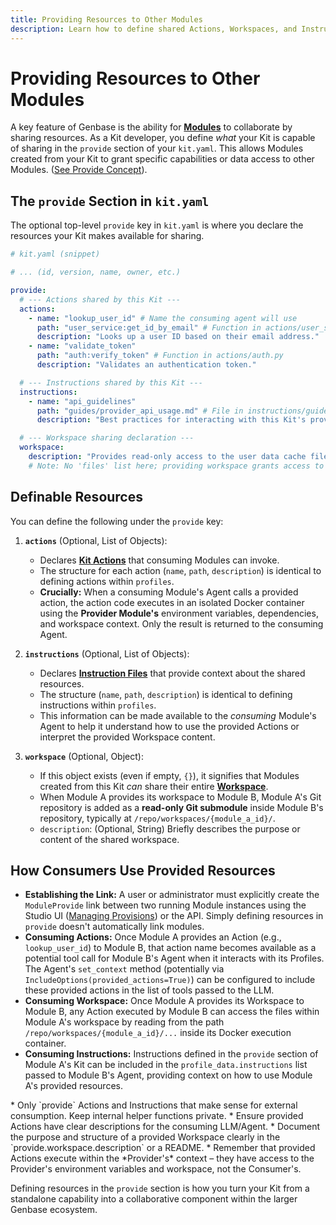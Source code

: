 ```yaml
---
title: Providing Resources to Other Modules
description: Learn how to define shared Actions, Workspaces, and Instructions in your Kit's `provide` section.
---
```



# Providing Resources to Other Modules <Share2Icon className="inline-block h-5 w-5 align-text-bottom" />

A key feature of Genbase is the ability for **[Modules](/concepts/projects-modules)** to collaborate by sharing resources. As a Kit developer, you define *what* your Kit is capable of sharing in the `provide` section of your `kit.yaml`. This allows Modules created from your Kit to grant specific capabilities or data access to other Modules. ([See Provide Concept](/concepts/relationships-provide)).

## The `provide` Section in `kit.yaml`

The optional top-level `provide` key in `kit.yaml` is where you declare the resources your Kit makes available for sharing.

```yaml
# kit.yaml (snippet)

# ... (id, version, name, owner, etc.)

provide:
  # --- Actions shared by this Kit ---
  actions:
    - name: "lookup_user_id" # Name the consuming agent will use
      path: "user_service:get_id_by_email" # Function in actions/user_service.py
      description: "Looks up a user ID based on their email address."
    - name: "validate_token"
      path: "auth:verify_token" # Function in actions/auth.py
      description: "Validates an authentication token."

  # --- Instructions shared by this Kit ---
  instructions:
    - name: "api_guidelines"
      path: "guides/provider_api_usage.md" # File in instructions/guides/
      description: "Best practices for interacting with this Kit's provided actions."

  # --- Workspace sharing declaration ---
  workspace:
    description: "Provides read-only access to the user data cache files."
    # Note: No 'files' list here; providing workspace grants access to the whole repo.
```

## Definable Resources

You can define the following under the `provide` key:

1.  **`actions`** <ZapIcon className="inline-block h-4 w-4 align-text-bottom" /> (Optional, List of Objects):
    *   Declares **[Kit Actions](/concepts/actions-execution)** that consuming Modules can invoke.
    *   The structure for each action (`name`, `path`, `description`) is identical to defining actions within `profiles`.
    *   **Crucially:** When a consuming Module's Agent calls a provided action, the action code executes in an isolated Docker container using the **Provider Module's** environment variables, dependencies, and workspace context. Only the result is returned to the consuming Agent.

2.  **`instructions`** <FileTextIcon className="inline-block h-4 w-4 align-text-bottom" /> (Optional, List of Objects):
    *   Declares **[Instruction Files](/kit-development/instructions)** that provide context about the shared resources.
    *   The structure (`name`, `path`, `description`) is identical to defining instructions within `profiles`.
    *   This information can be made available to the *consuming* Module's Agent to help it understand how to use the provided Actions or interpret the provided Workspace content.

3.  **`workspace`** <FolderGitIcon className="inline-block h-4 w-4 align-text-bottom" /> (Optional, Object):
    *   If this object exists (even if empty, `{}`), it signifies that Modules created from this Kit *can* share their entire **[Workspace](/concepts/workspace-resources)**.
    *   When Module A provides its workspace to Module B, Module A's Git repository is added as a **read-only Git submodule** inside Module B's repository, typically at `/repo/workspaces/{module_a_id}/`.
    *   `description`: (Optional, String) Briefly describes the purpose or content of the shared workspace.

## How Consumers Use Provided Resources

*   **Establishing the Link:** A user or administrator must explicitly create the `ModuleProvide` link between two running Module instances using the Studio UI ([Managing Provisions](/user-guide/modules/providing)) or the API. Simply defining resources in `provide` doesn't automatically link modules.
*   **Consuming Actions:** Once Module A provides an Action (e.g., `lookup_user_id`) to Module B, that action name becomes available as a potential tool call for Module B's Agent when it interacts with its Profiles. The Agent's `set_context` method (potentially via `IncludeOptions(provided_actions=True)`) can be configured to include these provided actions in the list of tools passed to the LLM.
*   **Consuming Workspace:** Once Module A provides its Workspace to Module B, any Action executed by Module B can access the files within Module A's workspace by reading from the path `/repo/workspaces/{module_a_id}/...` inside its Docker execution container.
*   **Consuming Instructions:** Instructions defined in the `provide` section of Module A's Kit can be included in the `profile_data.instructions` list passed to Module B's Agent, providing context on how to use Module A's provided resources.

<Callout title="Design Considerations">
*   Only `provide` Actions and Instructions that make sense for external consumption. Keep internal helper functions private.
*   Ensure provided Actions have clear descriptions for the consuming LLM/Agent.
*   Document the purpose and structure of a provided Workspace clearly in the `provide.workspace.description` or a README.
*   Remember that provided Actions execute within the *Provider's* context – they have access to the Provider's environment variables and workspace, not the Consumer's.
</Callout>

Defining resources in the `provide` section is how you turn your Kit from a standalone capability into a collaborative component within the larger Genbase ecosystem.
